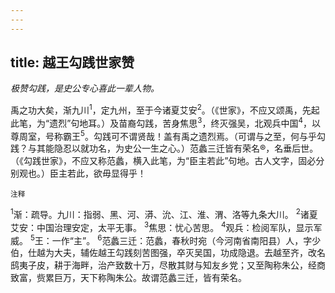 ```yaml
---
---
---
```

title: 越王勾践世家赞
---



*极赞勾践，是史公专心喜此一辈人物。*

禹之功大矣，渐九川<sup>1</sup>，定九州，至于今诸夏艾安<sup>2</sup>。（《世家》，不应又颂禹，先起此笔，为“遗烈”句地耳。）及苗裔勾践，苦身焦思<sup>3</sup>，终灭强吴，北观兵中国<sup>4</sup>，以尊周室，号称霸王<sup>5</sup>。勾践可不谓贤哉！盖有禹之遗烈焉。（可谓与之至，何与乎勾践？与其能隐忍以就功名，为史公一生之心。）范蠡三迁皆有荣名®，名垂后世。（《勾践世家》，不应又称范蠡，横入此笔，为“臣主若此”句地。古人文字，固必分别观也。）臣主若此，欲毋显得乎！

<sup>注释</sup>

<sup>1</sup>渐：疏导。九川：指弱、黑、河、漭、沇、江、淮、渭、洛等九条大川。
<sup>2</sup>诸夏艾安：中国治理安定，太平无事。
<sup>3</sup>焦思：忧心苦思。
<sup>4</sup>观兵：检阅军队，显示军威。
<sup>5</sup>王：一作“主”。
<sup>6</sup>范蠡三迁：范蠡，春秋时宛（今河南省南阳县）人，字少伯，仕越为大夫，辅佐越王勾践刻苦图强，卒灭吴国，功成隐退。去越至齐，改名鸱夷子皮，耕于海畔，治产致数十万，尽散其财与知友乡党；又至陶称朱公，经商致富，赀累巨万，天下称陶朱公。故谓范蠡三迁，皆有荣名。